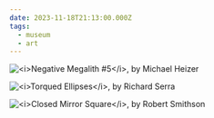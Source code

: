 ```yaml
---
date: 2023-11-18T21:13:00.000Z
tags:
  - museum
  - art
---
```

![](../../assets/art/20231118-IMG_7865.jpg "<i>Negative Megalith #5</i>, by Michael Heizer")

![](../../assets/art/20231118-IMG_7930.jpg "<i>Torqued Ellipses</i>, by Richard Serra")

![](../../assets/art/20231118-IMG_7850.jpg "<i>Closed Mirror Square</i>, by Robert Smithson")
